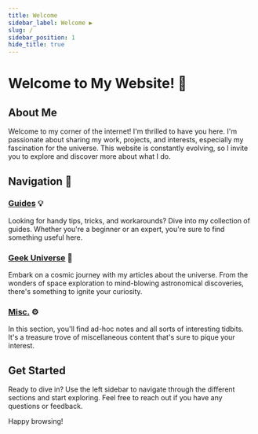```yaml
---
title: Welcome
sidebar_label: Welcome ▶️ 
slug: /
sidebar_position: 1
hide_title: true
---
```


# Welcome to My Website! 👋

## About Me

Welcome to my corner of the internet! I'm thrilled to have you here. I'm passionate about sharing my work, projects, and interests, especially my fascination for the universe. This website is constantly evolving, so I invite you to explore and discover more about what I do.

## Navigation 🔭

### [Guides](./docs/guides) 💡

Looking for handy tips, tricks, and workarounds? Dive into my collection of guides. Whether you're a beginner or an expert, you're sure to find something useful here.

### [Geek Universe](./docs/geek-universe) 🚀

Embark on a cosmic journey with my articles about the universe. From the wonders of space exploration to mind-blowing astronomical discoveries, there's something to ignite your curiosity.

### [Misc.](./docs/misc) ⚙️

In this section, you'll find ad-hoc notes and all sorts of interesting tidbits. It's a treasure trove of miscellaneous content that's sure to pique your interest.

## Get Started

Ready to dive in? Use the left sidebar to navigate through the different sections and start exploring. Feel free to reach out if you have any questions or feedback.

Happy browsing!



<!-- ## Hello 🌍  


👋 Welcome to my website! This is where I share some of my work, projects, and interests, including my fascination for the universe. Everything here is a work-in-progress, and I hope you'll enjoy exploring and learning more about what I do.

## Navigation 🔭

- **Guides💡**: Snippets and workarounds are located here.
  
- **Geek space🚀**: Articles about the universe can be found in this section.
  
- **Misc.⚙️**: Ad-hoc notes and all other good stuff reside here.

You can access these directories in the left sidebar. -->


<!-- 





## Build 

In the construction of my portfolio website, the primary focus is on showcasing technical prowess. Each project featured is a testament to the skills honed, frameworks mastered, and innovative problem-solving. The portfolio stands as a testament to the dedication and craftsmanship dedicated to building digital solutions.

## Innovate 👋

Beyond a static exhibition, my portfolio embodies a journey of growth and innovation. Each project narrates a story of overcoming challenges, adapting to new technologies, and innovating in the face of complexity. It's a living portfolio that reflects the spirit of continuous improvement and the pursuit of innovative solutions.

## Inspire ⚡️

The purpose of my portfolio extends beyond personal achievements. It is a deliberate effort to foster a community of like-minded individuals. Through insightful blog posts and shared experiences, the aim is to inspire others. The portfolio serves as an invitation for fellow enthusiasts to join in, contribute, and collectively innovate in the ever-evolving landscape of technology. -->
